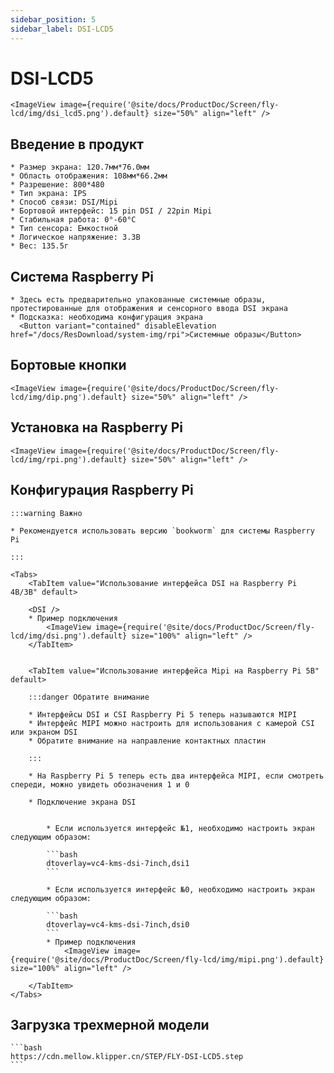 ```yaml
---
sidebar_position: 5
sidebar_label: DSI-LCD5
---
```





# DSI-LCD5

    <ImageView image={require('@site/docs/ProductDoc/Screen/fly-lcd/img/dsi_lcd5.png').default} size="50%" align="left" />

## Введение в продукт

    * Размер экрана: 120.7мм*76.0мм
    * Область отображения: 108мм*66.2мм
    * Разрешение: 800*480
    * Тип экрана: IPS
    * Способ связи: DSI/Mipi
    * Бортовой интерфейс: 15 pin DSI / 22pin Mipi
    * Стабильная работа: 0°-60°C
    * Тип сенсора: Емкостной
    * Логическое напряжение: 3.3В
    * Вес: 135.5г

## Система Raspberry Pi
    * Здесь есть предварительно упакованные системные образы, протестированные для отображения и сенсорного ввода DSI экрана
    * Подсказка: необходима конфигурация экрана
      <Button variant="contained" disableElevation href="/docs/ResDownload/system-img/rpi">Системные образы</Button>

## Бортовые кнопки

    <ImageView image={require('@site/docs/ProductDoc/Screen/fly-lcd/img/dip.png').default} size="50%" align="left" />

## Установка на Raspberry Pi

    <ImageView image={require('@site/docs/ProductDoc/Screen/fly-lcd/img/rpi.png').default} size="50%" align="left" />

## Конфигурация Raspberry Pi

    :::warning Важно

    * Рекомендуется использовать версию `bookworm` для системы Raspberry Pi

    :::

    <Tabs>
        <TabItem value="Использование интерфейса DSI на Raspberry Pi 4B/3B" default>
        
        <DSI />
        * Пример подключения
            <ImageView image={require('@site/docs/ProductDoc/Screen/fly-lcd/img/dsi.png').default} size="100%" align="left" />
        </TabItem>


        <TabItem value="Использование интерфейса Mipi на Raspberry Pi 5B" default>

        :::danger Обратите внимание

        * Интерфейсы DSI и CSI Raspberry Pi 5 теперь называются MIPI
        * Интерфейс MIPI можно настроить для использования с камерой CSI или экраном DSI
        * Обратите внимание на направление контактных пластин

        :::

        * На Raspberry Pi 5 теперь есть два интерфейса MIPI, если смотреть спереди, можно увидеть обозначения 1 и 0

        * Подключение экрана DSI


            * Если используется интерфейс №1, необходимо настроить экран следующим образом:

            ```bash
            dtoverlay=vc4-kms-dsi-7inch,dsi1
            ```

            * Если используется интерфейс №0, необходимо настроить экран следующим образом:

            ```bash
            dtoverlay=vc4-kms-dsi-7inch,dsi0
            ```
            * Пример подключения
                <ImageView image={require('@site/docs/ProductDoc/Screen/fly-lcd/img/mipi.png').default} size="100%" align="left" />

        </TabItem>
    </Tabs>


## Загрузка трехмерной модели

    ```bash
    https://cdn.mellow.klipper.cn/STEP/FLY-DSI-LCD5.step
    ```